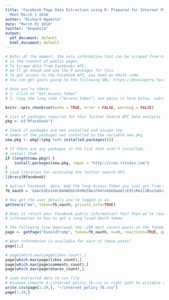 ```yaml
---
title: 'Facebook Page Data Extraction using R: Prepared for Internet Policy Africa
  Meet March 1 2018'
author: "Richard Ngamita"
date: "March 01 2018"
twitter: "@ngamita"
output:
  pdf_document: default
  html_document: default
---
```


```r
# Note: At the moment, the only information that can be scraped from Facebook 
# is the content of public pages.
# To Scrape data from Facebooks API, 
# we'll go ahead and use the R packages for this. 
# To get access to the Facebook API, you need an OAuth code. 
# You can get yours going to the following URL: https://developers.facebook.com/tools/explorer

# Once you’re there:
# 1. Click on “Get Access Token”
# 2. Copy the long code (“Access Token”) and paste it here below, substituting the fake one I wrote:

```

    
```r
knitr::opts_chunk$set(echo = TRUE, error = FALSE, warning = FALSE)
```

```r
# List of packages required for this Twitter Search API data analysis
pkg <- c("Rfacebook")

# Check if packages are not installed and assign the
# names of the packages not installed to the variable new.pkg
new.pkg <- pkg[!(pkg %in% installed.packages())]

# If there are any packages in the list that aren't installed,
# install them
if (length(new.pkg)) {
    install.packages(new.pkg, repos = "http://cran.rstudio.com")
}
# Load libraries for accessing the Twitter search API. 
library(Rfacebook)

```

```r
# extract Facebook  data. Add the long Access Token you just got from developers.facebook.com page. 
fb_oauth = 'EAACEdEose0cBAHWQXktKdNUZAmiFbmlnbGKQwmmlrE9tiMw1iZBxoIwHcwbZCTr38FQoYsyOpbcsxGGqhoiIJl1fhpDlbZCeuwWkguuQu1E1vyDIl5yRuJZBozNci44ZBdPNPHZAdBZAGzHwSKPD7Iq5GBySrlkB0hjcKLZBSkUfKYlLluLYkFr658o0Jtu75eNc2CGaUwf5POgZDZD'
```

```r
# Now get the user details you're logged in as. 
getUsers("me", token=fb_oauth, private_info=TRUE)

# Does it return your Facebook public information? Yes? Then we’re ready to go. See also ?fbOAuth for
# information on how to get a long-lived OAuth token.

```

```r
# The following line downloads the ~200 most recent posts on the facebook page of Donald Trump
page <- getPage("DonaldTrump", token=fb_oauth, n=20, reactions=TRUE, api="v2.9") 
```

```r
# What information is available for each of these posts?
page[1,]
```


```r
# page[which.max(page$likes_count),]
page[which.max(page$likes_count),]
page[which.max(page$comments_count),]
page[which.max(page$shares_count),]

```

```r
# save extracted data to csv file
# Windows compute d:/internet_policy_fb.csv or right path to writable drive. 
write.csv(page[1:20,], "~/internet_policy_fb.csv")
page[1:20,]
```